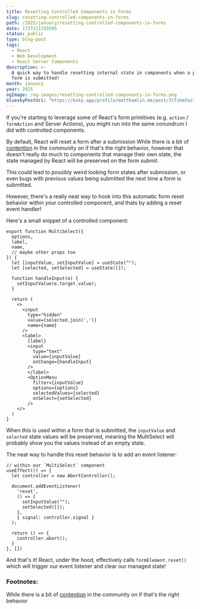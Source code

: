 ```yaml
---
title: Resetting Controlled Components in Forms
slug: resetting-controlled-components-in-forms
path: /2025/january/resetting-controlled-components-in-forms
date: 1737211335595
status: public
type: blog-post
tags:
  - React
  - Web Development
  - React Server Components
description: >-
  A quick way to handle resetting internal state in components when a parent
  form is submitted!
month: january
year: 2025
ogImage: /og-images/resetting-controlled-components-in-forms.png
blueskyPostUri: "https://bsky.app/profile/matthamlin.me/post/3lfzkm7ez2s2q"
---
```



If you're starting to leverage some of React's form primitives (e.g. `action` / `formAction` and Server Actions), you might run into the same conundrum I did with controlled components.

By default, React will reset a form after a submission <FootnoteRef id="1">While there is a bit of [contention](https://github.com/facebook/react/issues/29034) in the community on if that's the right behavior</FootnoteRef>, however that doesn't really do much to components that manage their own state, the state managed by React will be preserved on the form submit.

This could lead to possibly weird looking form states after submission, or even bugs with previous values being submitted the next time a form is submitted.

However, there's a really neat way to hook into this automatic form reset behavior within your controlled component, and thats by adding a reset event handler!

Here's a small snippet of a controlled component:

```tsx
export function MultiSelect({
  options,
  label,
  name,
  // maybe other props too
}) {
  let [inputValue, setInputValue] = useState("");
  let [selected, setSelected] = useState([]);

  function handleInput(e) {
    setInputValue(e.target.value);
  }
  
  return (
    <>
      <input
        type="hidden"
        value={selected.join(',')}
        name={name}
      />
      <label>
        {label}
        <input
          type="text"
          value={inputValue}
          onChange={handleInput}
        />
        </label>
        <OptionMenu
          filter={inputValue}
          options={options}
          selectedValues={selected}
          onSelect={setSelected}
        />
    </>
  )
}
```

When this is used within a form that is submitted, the `inputValue` and `selected` state values will be preserved, meaning the MultiSelect will probably show you the values instead of an empty state.

The neat way to handle this reset behavior is to add an event listener:

```tsx
// within our `MultiSelect` component
useEffect(() => {
  let controller = new AbortController();

  document.addEventListener(
    'reset',
    () => {
      setInputValue("");
      setSelected([]);
    },
    { signal: controller.signal }
  );
  
  return () => {
    controller.abort();
  }
}, [])
```

And that's it! React, under the hood, effectively calls `formElement.reset()` which will trigger our event listener and clear our managed state!

### Footnotes:

<Footnote id="1">While there is a bit of [contention](https://github.com/facebook/react/issues/29034) in the community on if that's the right behavior</Footnote>

